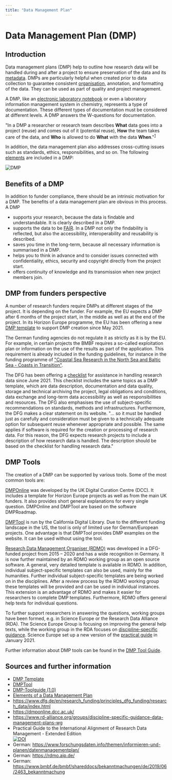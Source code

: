```yaml
---
title: "Data Management Plan"
---
```


# Data Management Plan (DMP)

## Introduction

Data management plans (DMP) help to outline how research data will be handled during and after a project to ensure preservation of the data and its [metadata](/docs/topics/metadata). DMPs are particularly helpful when created prior to data collection to guarantee consistent [organisation](/docs/data/data_organisation), annotation, and formatting of the data. They can be used as part of quality and project management.

A DMP, like an [electronic laboratory notebook](/docs/topics/eln) or even a laboratory information management system in chemistry, represents a type of documentation. These different types of documentation must be considered at different levels. A DMP answers the W-questions for documentation. 

"In a DMP a researcher or research team describes **What** data goes into a project (reuse) and comes out of it (potential reuse), **How** the team takes care of the data, and **Who** is allowed to do **What** with the data **When**."<sup>[1](https://www.openaire.eu/blogs/why-is-this-a-good-data-management-plan)</sup>

In addition, the data management plan also addresses cross-cutting issues such as standards, ethics, responsibilities, and so on. The following [elements](https://www.icpsr.umich.edu/web/pages/datamanagement/dmp/elements.html) are included in a DMP:

![DMP](/img/data/DMP.png)

## Benefits of a DMP

In addition to funder compliance, there should be an intrinsic motivation for a DMP. The benefits of a data management plan are obvious in this process. A DMP

- supports your research, because the data is findable and understandable. It is clearly described in a DMP.
- supports the data to be [FAIR](/docs/topics/fair). In a DMP not only the findability is reflected, but also the accessibility, interoperability and reusability is described.
- saves you time in the long-term, because all necessary information is summarised in a DMP.
- helps you to think in advance and to consider issues connected with confidentiality, ethics, security and copyright directly from the project start.
- offers continuity of knowledge and its transmission when new project members join.

## DMP from funders perspective

A number of research funders require DMPs at different stages of the project. It is depending on the funder. For example, the EU expects a DMP after 6 months of the project start, in the middle as well as at the end of the project. In its Horizon Europe programme, the EU has been offering a new [DMP template](https://www.google.com/url?sa=t&rct=j&q=&esrc=s&source=web&cd=&ved=2ahUKEwjml9rO--zzAhUBDewKHXdJBvcQFnoECAwQAQ&url=https%3A%2F%2Fec.europa.eu%2Finfo%2Ffunding-tenders%2Fopportunities%2Fdocs%2F2021-2027%2Fhorizon%2Ftemp-form%2Freport%2Fdata-management-plan-template_he_en.docx&usg=AOvVaw1ho40vgdz3hm2YvFUZ-m4t) to support DMP creation since May 2021. 

The German funding agencies do not regulate it as strictly as it is by the EU. For example, in certain projects the BMBF requires a so-called exploitation plan or information on the use of the results as part of the application. This requirement is already included in the funding guidelines, for instance in the funding programme of ["Coastal Sea Research in the North Sea and Baltic Sea - Coasts in Transition"](https://www.bmbf.de/bmbf/shareddocs/bekanntmachungen/de/2019/06/2463_bekanntmachung). 

The DFG has been offering a [checklist](https://www.dfg.de/en/research_funding/principles_dfg_funding/research_data/index.html) for assistance in handling research data since June 2021. This checklist includes the same topics as a DMP template, which are data description, documentation and data quality, storage and technical archiving the project, legal obligations and conditions, data exchange and long-term data accessibility as well as responsibilities and resources. The DFG also emphasises the use of subject-specific recommendations on standards, methods and infrastructures. Furthermore, the DFG makes a clear statement on its website. "… so it must be handled just as carefully and consideration must be given to a technically adequate option for subsequent reuse whenever appropriate and possible. The same applies if software is required for the creation or processing of research data. For this reason, the DFG expects research projects to include a description of how research data is handled. The description should be based on the checklist for handling research data."

## DMP Tools

The creation of a DMP can be supported by various tools. Some of the most common tools are:

[DMPOnline](https://dmponline.dcc.ac.uk/) was developed by the UK Digital Curation Centre (DCC). It includes a template for Horizon Europe projects as well as from the main UK funders. It also provides short general explanations for every single question. DMPOnline and DMPTool are based on the software DMPRoadmap.

[DMPTool](https://dmptool.org/) is run by the California Digital Library. Due to the different funding landscape in the US, the tool is only of limited use for German/European projects. One advantage is that DMPTool provides DMP examples on the website. It can be used without using the tool.

[Research Data Management Organiser (RDMO)](https://rdmo.aip.de/) was developed in a DFG-funded project from 2015 – 2020 and has a wide recognition in Germany. It is now further maintained by an RDMO working group as an open source software. A general, very detailed template is available in RDMO. In addition, individual subject-specific templates can also be used, mainly for the humanities. Further individual subject-specific templates are being worked on in the disciplines. After a review process by the RDMO working group these templates will be provided and can be used in individual instances. This extension is an advantage of RDMO and makes it easier for researchers to complete DMP templates. Furthermore, RDMO offers general help texts for individual questions.

To further support researchers in answering the questions, working groups have been formed, e.g. in Science Europe or the Research Data Alliance (RDA). The Science Europe Group is focusing on improving the general help texts, while the working group in the RDA focuses on [discipline-specific guidance](https://www.rd-alliance.org/groups/discipline-specific-guidance-data-management-plans-wg). Science Europe set up a new version of the [practical guide](https://www.scienceeurope.org/our-resources/practical-guide-to-the-international-alignment-of-research-data-management/) in January 2021. 

Further information about DMP tools can be found in the [DMP Tool Guide](https://zenodo.org/record/4632308#.YYElWJ6ZNPY).

## Sources and further information

- [DMP Template](https://www.google.com/url?sa=t&rct=j&q=&esrc=s&source=web&cd=&ved=2ahUKEwjml9rO--zzAhUBDewKHXdJBvcQFnoECAwQAQ&url=https%3A%2F%2Fec.europa.eu%2Finfo%2Ffunding-tenders%2Fopportunities%2Fdocs%2F2021-2027%2Fhorizon%2Ftemp-form%2Freport%2Fdata-management-plan-template_he_en.docx&usg=AOvVaw1ho40vgdz3hm2YvFUZ-m4t)<br/>
- [DMPTool](https://dmptool.org/)
- [DMP-Toolguide (1.0)](https://doi.org/10.5281/zenodo.4632308)<br/>
- [Elements of a Data Management Plan](https://www.icpsr.umich.edu/web/pages/datamanagement/dmp/elements.html)<br/> 
- https://www.dfg.de/en/research_funding/principles_dfg_funding/research_data/index.html<br/> 
- https://dmponline.dcc.ac.uk/<br/> 
- https://www.rd-alliance.org/groups/discipline-specific-guidance-data-management-plans-wg<br/>
- Practical Guide to the International Alignment of Research Data Management - Extended Edition<br/>[![DOI](https://zenodo.org/badge/DOI/10.5281/zenodo.4915862.svg)](https://doi.org/10.5281/zenodo.4915862)<br/>
- German: https://www.forschungsdaten.info/themen/informieren-und-planen/datenmanagementplan/<br/>
- German: https://rdmo.aip.de/<br/>
- German: https://www.bmbf.de/bmbf/shareddocs/bekanntmachungen/de/2019/06/2463_bekanntmachung<br/>
